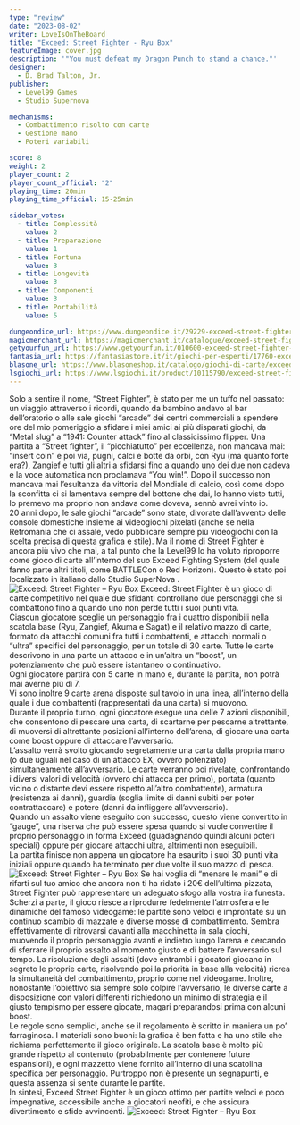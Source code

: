 ```yaml
---
type: "review"
date: "2023-08-02"
writer: LoveIsOnTheBoard
title: "Exceed: Street Fighter - Ryu Box"
featureImage: cover.jpg
description: '"You must defeat my Dragon Punch to stand a chance."'
designer:
  - D. Brad Talton, Jr.
publisher:
  - Level99 Games
  - Studio Supernova

mechanisms:
  - Combattimento risolto con carte
  - Gestione mano
  - Poteri variabili

score: 8
weight: 2
player_count: 2
player_count_official: "2"
playing_time: 20min
playing_time_official: 15-25min

sidebar_votes:
  - title: Complessità
    value: 2
  - title: Preparazione
    value: 1
  - title: Fortuna
    value: 3
  - title: Longevità
    value: 3
  - title: Componenti
    value: 3
  - title: Portabilità
    value: 5

dungeondice_url: https://www.dungeondice.it/29229-exceed-street-fighter-box-1.html
magicmerchant_url: https://magicmerchant.it/catalogue/exceed-street-fighter-box-1-63696/
getyourfun_url: https://www.getyourfun.it/010600-exceed-street-fighter-box-1-giochi-per-2-giocatori.html
fantasia_url: https://fantasiastore.it/it/giochi-per-esperti/17760-exceed-street-fighter.html
blasone_url: https://www.blasoneshop.it/catalogo/giochi-di-carte/exceed-street-fighter-44-2512
lsgiochi_url: https://www.lsgiochi.it/product/10115790/exceed-street-fighter-box-1
---
```


<Setting>
  Solo a sentire il nome, “Street Fighter”, è stato per me un tuffo nel passato:
  un viaggio attraverso i ricordi, quando da bambino andavo al bar dell’oratorio
  o alle sale giochi “arcade” dei centri commerciali a spendere ore del mio
  pomeriggio a sfidare i miei amici ai più disparati giochi, da “Metal slug” a
  “1941: Counter attack” fino al classicissimo flipper. Una partita a “Street
  fighter”, il “picchiatutto” per eccellenza, non mancava mai: “insert coin” e
  poi via, pugni, calci e botte da orbi, con Ryu (ma quanto forte era?), Zangief
  e tutti gli altri a sfidarsi fino a quando uno dei due non cadeva e la voce
  automatica non proclamava “You win!”. Dopo il successo non mancava mai
  l’esultanza da vittoria del Mondiale di calcio, così come dopo la sconfitta ci
  si lamentava sempre del bottone che dai, lo hanno visto tutti, lo premevo ma
  proprio non andava come doveva, sennò avrei vinto io.
  <br />
  20 anni dopo, le sale giochi “arcade” sono state, divorate dall’avvento delle
  console domestiche insieme ai videogiochi pixelati (anche se nella Retromania
  che ci assale, vedo pubblicare sempre più videogiochi con la scelta precisa di
  questa grafica e stile). Ma il nome di Street Fighter è ancora più vivo che
  mai, a tal punto che la Level99 lo ha voluto riproporre come gioco di carte
  all’interno del suo Exceed Fighting System (del quale fanno parte altri
  titoli, come BATTLECon o Red Horizon). Questo è stato poi localizzato in
  italiano dallo <Link to="/publishers/studio-supernova">Studio SuperNova</Link>
  .
</Setting>

<img src="./game1.jpg" alt="Exceed: Street Fighter – Ryu Box" />

<Rules>
  Exceed: Street Fighter è un gioco di carte competitivo nel quale due sfidanti
  controllano due personaggi che si combattono fino a quando uno non perde tutti
  i suoi punti vita.
  <br />
  Ciascun giocatore sceglie un personaggio fra i quattro disponibili nella
  scatola base (Ryu, Zangief, Akuma e Sagat) e il relativo mazzo di carte,
  formato da attacchi comuni fra tutti i combattenti, e attacchi normali o
  “ultra” specifici del personaggio, per un totale di 30 carte. Tutte le carte
  descrivono in una parte un attacco e in un’altra un “boost”, un potenziamento
  che può essere istantaneo o continuativo.
  <br />
  Ogni giocatore partirà con 5 carte in mano e, durante la partita, non potrà
  mai averne più di 7.
  <br />
  Vi sono inoltre 9 carte arena disposte sul tavolo in una linea, all’interno
  della quale i due combattenti (rappresentati da una carta) si muovono.
  <br />
  Durante il proprio turno, ogni giocatore esegue una delle 7 azioni
  disponibili, che consentono di pescare una carta, di scartarne per pescarne
  altrettante, di muoversi di altrettante posizioni all’interno dell’arena, di
  giocare una carta come boost oppure di attaccare l’avversario.
  <br />
  L’assalto verrà svolto giocando segretamente una carta dalla propria mano (o
  due uguali nel caso di un attacco EX, ovvero potenziato) simultaneamente
  all’avversario. Le carte verranno poi rivelate, confrontando i diversi valori
  di velocità (ovvero chi attacca per primo), portata (quanto vicino o distante
  devi essere rispetto all’altro combattente), armatura (resistenza ai danni),
  guardia (soglia limite di danni subiti per poter contrattaccare) e potere
  (danni da infliggere all’avversario).
  <br />
  Quando un assalto viene eseguito con successo, questo viene convertito in
  “gauge”, una riserva che può essere spesa quando si vuole convertire il
  proprio personaggio in forma Exceed (guadagnando quindi alcuni poteri
  speciali) oppure per giocare attacchi ultra, altrimenti non eseguibili.
  <br />
  La partita finisce non appena un giocatore ha esaurito i suoi 30 punti vita
  iniziali oppure quando ha terminato per due volte il suo mazzo di pesca.
</Rules>

<img src="./game2.jpg" alt="Exceed: Street Fighter – Ryu Box" />

<Feedback>
  Se hai voglia di “menare le mani” e di rifarti sul tuo amico che ancora non ti
  ha ridato i 20€ dell’ultima pizzata, Street Fighter può rappresentare un
  adeguato sfogo alla vostra ira funesta.
  <br />
  Scherzi a parte, il gioco riesce a riprodurre fedelmente l’atmosfera e le
  dinamiche del famoso videogame: le partite sono veloci e improntate su un
  continuo scambio di mazzate e diverse mosse di combattimento. Sembra
  effettivamente di ritrovarsi davanti alla macchinetta in sala giochi, muovendo
  il proprio personaggio avanti e indietro lungo l’arena e cercando di sferrare
  il proprio assalto al momento giusto e di battere l’avversario sul tempo. La
  risoluzione degli assalti (dove entrambi i giocatori giocano in segreto le
  proprie carte, risolvendo poi la priorità in base alla velocità) ricrea la
  simultaneità del combattimento, proprio come nel videogame. Inoltre,
  nonostante l’obiettivo sia sempre solo colpire l’avversario, le diverse carte
  a disposizione con valori differenti richiedono un minimo di strategia e il
  giusto tempismo per essere giocate, magari preparandosi prima con alcuni
  boost.
  <br />
  Le regole sono semplici, anche se il regolamento è scritto in maniera un po’
  farraginosa. I materiali sono buoni: la grafica è ben fatta e ha uno stile che
  richiama perfettamente il gioco originale. La scatola base è molto più grande
  rispetto al contenuto (probabilmente per contenere future espansioni), e ogni
  mazzetto viene fornito all’interno di una scatolina specifica per personaggio.
  Purtroppo non è presente un segnapunti, e questa assenza si sente durante le
  partite.
  <br />
  In sintesi, Exceed Street Fighter è un gioco ottimo per partite veloci e poco
  impegnative, accessibile anche a giocatori neofiti, e che assicura
  divertimento e sfide avvincenti.
</Feedback>

<img src="./game3.jpg" alt="Exceed: Street Fighter – Ryu Box" />
